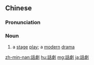 {{also|话剧}}
==Chinese==
{{zh-forms|s=话剧}}

===Pronunciation===
{{zh-pron
|m=huàjù
|c=waa6-2 kek6
|h=pfs=fa-khiak
|mn=qz,tw,xm:ōe-kio̍k/zz:ōa-kia̍k/xm:ōa-kio̍k
|cat=n
}}

===Noun===
{{zh-noun}}

# a [[stage]] [[play]]; a [[modern]] [[drama]]

{{zh-cat|Intermediate}}

[[zh-min-nan:話劇]]
[[hu:話劇]]
[[mg:話劇]]
[[ja:話劇]]